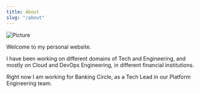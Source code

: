 ```yaml
---
title: About
slug: "/about"
---
```


![Picture](./juan256x256.jpg)

Welcome to my personal website.

I have been working on different domains of Tech and Engineering, and mostly on Cloud and DevOps Engineering, in different financial institutions.

Right now I am working for Banking Circle, as a Tech Lead in our Platform Engineering team.
